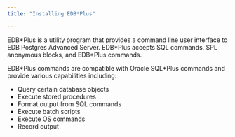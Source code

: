 ```yaml
---
title: "Installing EDB*Plus"

---
```


EDB\*Plus is a utility program that provides a command line user interface to EDB Postgres Advanced Server. EDB\*Plus accepts SQL commands, SPL anonymous blocks, and EDB\*Plus commands.

EDB\*Plus commands are compatible with Oracle SQL\*Plus commands and provide various capabilities including:

-   Query certain database objects
-   Execute stored procedures
-   Format output from SQL commands
-   Execute batch scripts
-   Execute OS commands
-   Record output

</div>